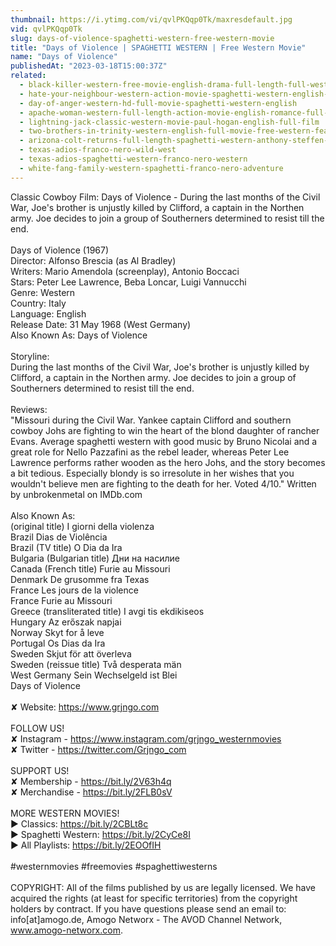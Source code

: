 ```yaml
---
thumbnail: https://i.ytimg.com/vi/qvlPKQqp0Tk/maxresdefault.jpg
vid: qvlPKQqp0Tk
slug: days-of-violence-spaghetti-western-free-western-movie
title: "Days of Violence | SPAGHETTI WESTERN | Free Western Movie"
name: "Days of Violence"
publishedAt: "2023-03-18T15:00:37Z"
related:
  - black-killer-western-free-movie-english-drama-full-length-full-western-film
  - hate-your-neighbour-western-action-movie-spaghetti-western-english-cowboy-film
  - day-of-anger-western-hd-full-movie-spaghetti-western-english
  - apache-woman-western-full-length-action-movie-english-romance-full-film
  - lightning-jack-classic-western-movie-paul-hogan-english-full-film
  - two-brothers-in-trinity-western-english-full-movie-free-western-feature-film-spaghetti-western
  - arizona-colt-returns-full-length-spaghetti-western-anthony-steffen-cowboy-film-1970
  - texas-adios-franco-nero-wild-west
  - texas-adios-spaghetti-western-franco-nero-western
  - white-fang-family-western-spaghetti-franco-nero-adventure
---
```


Classic Cowboy Film: Days of Violence - During the last months of the Civil War, Joe's brother is unjustly killed by Clifford, a captain in the Northen army. Joe decides to join a group of Southerners determined to resist till the end.<br />
<br />
Days of Violence (1967)<br />
Director: Alfonso Brescia (as Al Bradley)<br />
Writers: Mario Amendola (screenplay), Antonio Boccaci <br />
Stars: Peter Lee Lawrence, Beba Loncar, Luigi Vannucchi<br />
Genre: Western<br />
Country: Italy<br />
Language: English<br />
Release Date: 31 May 1968 (West Germany) <br />
Also Known As: Days of Violence<br />
<br />
Storyline:<br />
During the last months of the Civil War, Joe's brother is unjustly killed by Clifford, a captain in the Northen army. Joe decides to join a group of Southerners determined to resist till the end.<br />
<br />
Reviews:<br />
"Missouri during the Civil War. Yankee captain Clifford and southern cowboy Johs are fighting to win the heart of the blond daughter of rancher Evans. Average spaghetti western with good music by Bruno Nicolai and a great role for Nello Pazzafini as the rebel leader, whereas Peter Lee Lawrence performs rather wooden as the hero Johs, and the story becomes a bit tedious. Especially blondy is so irresolute in her wishes that you wouldn't believe men are fighting to the death for her. Voted 4/10." Written by unbrokenmetal on IMDb.com <br />
<br />
Also Known As:<br />
(original title) I giorni della violenza<br />
Brazil Dias de Violência<br />
Brazil (TV title) O Dia da Ira<br />
Bulgaria (Bulgarian title) Дни на насилие<br />
Canada (French title) Furie au Missouri<br />
Denmark De grusomme fra Texas<br />
France Les jours de la violence<br />
France Furie au Missouri<br />
Greece (transliterated title) I avgi tis ekdikiseos<br />
Hungary Az erőszak napjai<br />
Norway Skyt for å leve<br />
Portugal Os Dias da Ira<br />
Sweden Skjut för att överleva<br />
Sweden (reissue title) Två desperata män<br />
West Germany Sein Wechselgeld ist Blei<br />
Days of Violence<br />
<br />
✘ Website: https://www.grjngo.com<br />
<br />
FOLLOW US!<br />
✘ Instagram - https://www.instagram.com/grjngo_westernmovies<br />
✘ Twitter - https://twitter.com/Grjngo_com<br />
<br />
SUPPORT US!<br />
✘ Membership - https://bit.ly/2V63h4q<br />
✘ Merchandise - https://bit.ly/2FLB0sV<br />
<br />
MORE WESTERN MOVIES! <br />
► Classics: https://bit.ly/2CBLt8c <br />
► Spaghetti Western: https://bit.ly/2CyCe8I <br />
► All Playlists: https://bit.ly/2EOOfIH <br />
<br />
#westernmovies #freemovies #spaghettiwesterns<br />
<br />
COPYRIGHT: All of the films published by us are legally licensed. We have acquired the rights (at least for specific territories) from the copyright holders by contract. If you have questions please send an email to: info[at]amogo.de, Amogo Networx - The AVOD Channel Network, www.amogo-networx.com.